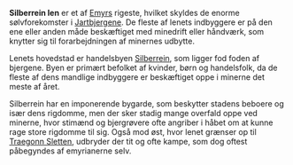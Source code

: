 {{title:Silberrein len}}
{{author:Laura Holmegaard}}
{{timestamp:2010-11-01T14:44:36Z}}
{{copyright:Silberrein len}}
'''Silberrein len''' er et af [[Emyr|Emyrs]] rigeste, hvilket skyldes de enorme sølvforekomster i [[Jartbjergene]]. De fleste af lenets indbyggere er på den ene eller anden måde beskæftiget med minedrift eller håndværk, som knytter sig til forarbejdningen af minernes udbytte.

Lenets hovedstad er handelsbyen [[Silberrein]], som ligger fod foden af bjergene. Byen er primært befolket af kvinder, børn og handelsfolk, da de fleste af dens mandlige indbyggere er beskæftiget oppe i minerne det meste af året.

Silberrein har en imponerende bygarde, som beskytter stadens beboere og især dens rigdomme, men der sker stadig mange overfald oppe ved minerne, hvor stimænd og bjergrøvere ofte angriber i håbet om at kunne rage store rigdomme til sig. Også mod øst, hvor lenet grænser op til [[Traegonn Sletten]], udbryder der tit og ofte kampe, som dog oftest påbegyndes af emyrianerne selv.